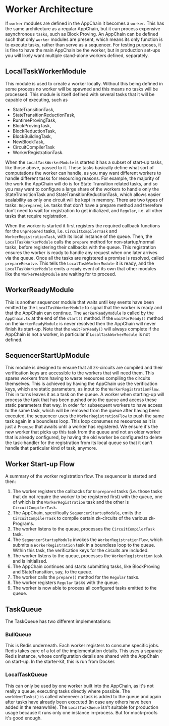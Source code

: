# Worker Architecture

If `worker` modules are defined in the AppChain it becomes a `worker`. This has the same architecture as a regular AppChain,
but it can process expensive asynchronous `tasks`, such as Block Proving. An AppChain can be defined such that only `worker` modules are present, which means
its only function is to execute tasks, rather than serve as a sequencer. For testing purposes, it is fine to have the main AppChain be the worker, but in
production set-ups you will likely want multiple stand-alone workers defined, separately.

## LocalTaskWorkerModule

This module is used to create a worker locally. Without this being defined in some process no worker will be spawned and
this means no tasks will be processed. This module is itself defined with several tasks that it will be capable of executing, such as
 - StateTransitionTask,
 - StateTransitionReductionTask,
 - RuntimeProvingTask,
 - BlockProvingTask,
 - BlockReductionTask,
 - BlockBuildingTask,
 - NewBlockTask,
 - CircuitCompilerTask
 - WorkerRegistrationTask.

When the `LocalTaskWorkerModule` is started it has a subset of start-up tasks, like those above, passed to it.
These tasks basically define what sort of computations the worker can handle, as you may want different workers to handle different tasks for resourcing reasons.
For example, the majority of the work the AppChain will do is for State Transition related tasks, and so you may want to configure a large share of the workers to handle only the StateTransitionTask
and StateTransitionReductionTask, which allows easier scalability as only one circuit will be kept in memory. There are two types of tasks: `Unprepared`, i.e. tasks that don’t have a prepare method and therefore don’t need to wait for registration to get initialized, and
 `Regular`, i.e. all other tasks that require registration.

When the worker is started it first registers the required callback functions for the `Unprepared` tasks, i.e. `CircuitCompilerTask` and `WorkerRegistrationTask`,
with its local instance of the queue. Then, the `LocalTaskWorkerModule` calls the `prepare` method for non-startup/normal tasks, before registering their callbacks with the queue.
This registration ensures the worker is ready to handle any request when one later arrives via the queue. Once all the tasks are registered a promise is resolved, called `prepareResolve`.
This tells the `LocalTaskWorkerModule` it is ready, and the `LocalTaskWorkerModule` emits a `ready` event of its own that other modules like the `WorkerReadyModule` are waiting for to proceed.

## WorkerReadyModule

This is another sequencer module that waits until key events have been emitted by the `LocalTaskWorkerModule` to signal that the worker
is ready and that the AppChain can continue. The `WorkerReadyModule` is called by the `AppChain.ts` at the end of the `start()` method.
If the `waitForReady()` method on the `WorkerReadyModule` is never resolved then the AppChain will never finish its start-up. Note that the
`waitForReady()` will always complete if the AppChain is not a worker, in particular if `LocalTaskWorkerModule` is not defined.

## SequencerStartUpModule

This module is designed to ensure that all zk-circuits are compiled and their verification keys are accessible to the workers that
will need them. This spares workers from having to waste resources compiling the circuits themselves. This is achieved by having the AppChain
use the verification keys, which are static parameters, as input to the `WorkerRegistrationFlow`. This in turns leaves
it as a task on the queue. A worker when starting-up will process the task that has been pushed onto the queue and access these static parameters
that way. In order for subsequent workers to have access to the same task, which will be removed from the queue after having been executed, the
sequencer uses the `WorkerRegistrationFlow` to push the same task again in a boundless loop. This loop consumes no resources as it is just a `Promise` that
awaits until a worker has registered. We ensure it's the new worker that picks up this task from the queue and not an older worker that is already configured,
by having the old worker be configured to delete the task-handler for the registration from its local queue so that it can't handle that particular kind of task, anymore.

## Worker Start-up Flow

A summary of the worker registration flow. The sequencer is started and then:
1. The worker registers the callbacks for `Unprepared` tasks (i.e. those tasks that do not require the worker to be registered first) with the queue, one of which is the
`WorkerRegistration` task and the other is `CircuitCompilerTask`.
2. The AppChain, specifically `SequencerStartupModule`, emits the `CircuitCompilerTask` to compile certain zk-circuits of the various zk-Programs.
3. The worker listens to the queue, processes the `CircuitCompilerTask` task.
4. The `SequencerStartupModule` invokes  the `WorkerRegistrationFlow`, which submits a `WorkerRegistration` task in a boundless
loop to the queue. Within this task, the verification keys for the circuits are included.
5. The worker listens to the queue, processes the `WorkerRegistration` task and is initialised.
6. The AppChain continues and starts submitting tasks, like BlockProving and StateTransition, say, to the queue.
7. The worker calls the `prepare()` method for the `Regular` tasks.
8. The worker registers `Regular` tasks with the queue.
9. The worker is now able to process all configured tasks emitted to the queue.

## TaskQueue

The TaskQueue has two different implementations:

### BullQueue

This is Redis underneath. Each worker registers to consume specific jobs. Redis takes care of a lot of the implementation details.
This uses a separate Redis instance, whose configuration details are shared with the AppChain  on start-up.
In the starter-kit, this is run from Docker.

### LocalTaskQueue

This can only be used by one worker built into the AppChain, as it's not really a queue, executing tasks directly where possible.
The `workNextTasks()` is called whenever a task is added to the queue and again after tasks have already been executed (in case any others have been added in the meanwhile).
The `LocalTaskQueue` isn't suitable for production usage because it runs only one instance in-process. But for mock-proofs it's good enough.


